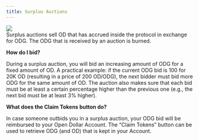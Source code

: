 ```yaml
---
title: Surplus Auctions
---
```


![](</img/Surplus Auction Image.png>)\
Surplus auctions sell OD that has accrued inside the protocol in exchange for ODG. The ODG that is received by an auction is burned.

**How do I bid?**

During a surplus auction, you will bid an increasing amount of ODG for a fixed amount of OD. A practical example: if the current ODG bid is 100 for 20K OD (resulting in a price of 200 OD/ODG), the next bidder must bid more ODG for the same amount of OD. The auction also makes sure that each bid must be at least a certain percentage higher than the previous one (e.g., the next bid must be at least 3% higher).

**What does the Claim Tokens button do?**

In case someone outbids you in a surplus auction, your ODG bid will be reimbursed to your Open Dollar Account. The “Claim Tokens” button can be used to retrieve ODG (and OD) that is kept in your Account.
